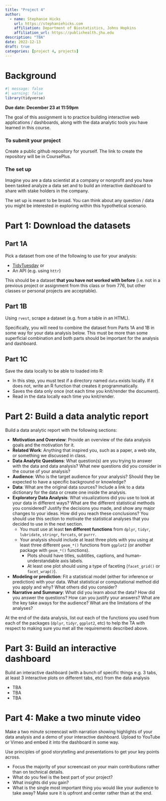 ```yaml
---
title: "Project 4"
author: 
  - name: Stephanie Hicks
    url: https://stephaniehicks.com
    affiliation: Department of Biostatistics, Johns Hopkins
    affiliation_url: https://publichealth.jhu.edu
description: "TBA"
date: 2022-12-13
draft: true
categories: [project 4, projects]
---
```


# Background

```r
#| message: false
#| warning: false
library(tidyverse)
```


**Due date: December 23 at 11:59pm**

The goal of this assignment is to practice building interactive web applications / dashboards, along with the data analytic tools you have learned in this course. 

### To submit your project

Create a public github repository for yourself. The link to create the repository will be in CoursePlus. 

### The set up

Imagine you are a data scientist at a company or nonprofit and you have been tasked analyze a data set and to build an interactive dashboard to share with stake holders in the company. 

The set up is meant to be broad. You can think about any question / data you might be interested in exploring within this hypothetical scenario. 

# Part 1: Download the datasets

## Part 1A

Pick a dataset from one of the following to use for your analysis: 

- [TidyTuesday](https://www.tidytuesday.com) or
- An API (e.g. using `httr`)

This should be a dataset **that you have not worked with before** (i.e. not in a previous project or assignment from this class or from 776, but other classes or personal projects are acceptable). 

## Part 1B

Using `rvest`, scrape a dataset (e.g. from a table in an HTML). 

Specifically, you will need to combine the dataset from Parts 1A and 1B in some way for your data analysis below. This must be more than some superficial combination and both parts should be important for the analysis and dashboard. 

## Part 1C

Save the data locally to be able to loaded into R:

  - In this step, you must test if a directory named `data` exists locally. If it does not, write an R function that creates it programmatically.  
  - Saves the data only once (not each time you knit/render the document). 
  - Read in the data locally each time you knit/render. 
  


# Part 2: Build a data analytic report

Build a data analytic report with the following sections:

- **Motivation and Overview**: Provide an overview of the data analysis goals and the motivation for it.
- **Related Work**: Anything that inspired you, such as a paper, a web site, or something we discussed in class.
- **Data Analytic Questions**: What question(s) are you trying to answer with the data and data analysis? What new questions did you consider in the course of your analysis?
- **Audience**: Who is the target audience for your analysis? Should they be expected to have a specific background or knowledge? 
- **Data**: What are the original data sources? Include a link to a data dictionary for the data or create one inside the analysis. 
- **Exploratory Data Analysis**: What visualizations did you use to look at your data in different ways? What are the different statistical methods you considered? Justify the decisions you made, and show any major changes to your ideas. How did you reach these conclusions? You should use this section to motivate the statistical analyses that you decided to use in the next section.
  - You must use at least **ten different functions** from `dplyr`, `tidyr`, `lubridate`, `stringr`, `forcats`, or `purrr`. 
  - Your analysis should include at least three plots with you using at least three different `geom_*()` functions from `ggplot2` (or another package with `geom_*()` functions). 
    - Plots should have titles, subtitles, captions, and human-understandable axis labels. 
    - At least one plot should using a type of faceting (`facet_grid()` or `facet_wrap()`). 
- **Modeling or prediction**: Fit a statistical model (either for inference or prediction) with your data. What statistical or computational method did you apply and why? What others did you consider?
- **Narrative and Summary**: What did you learn about the data? How did you answer the questions? How can you justify your answers? What are the key take aways for the audience? What are the limitations of the analyses?

At the end of the data analysis, list out each of the functions you used from each of the packages (`dplyr`, `tidyr`, `ggplot2`, etc) to help the TA with respect to making sure you met all the requirements described above. 


# Part 3: Build an interactive dashboard 

Build an interactive dashboard (with a bunch of specific things e.g. 3 tabs, at least 3 interactive plots on different tabs, etc) from the data analysis

- TBA
- TBA
- TBA

# Part 4: Make a two minute video 

Make a two minute screencast with narration showing highlights of your data analysis and a demo of your interactive dashboard. Upload to YouTube or Vimeo and embed it into the dashboard in some way. 

Use principles of good storytelling and presentations to get your key points across. 

- Focus the majority of your screencast on your main contributions rather than on technical details. 
- What do you feel is the best part of your project? 
- What insights did you gain? 
- What is the single most important thing you would like your audience to take away? Make sure it is upfront and center rather than at the end.
